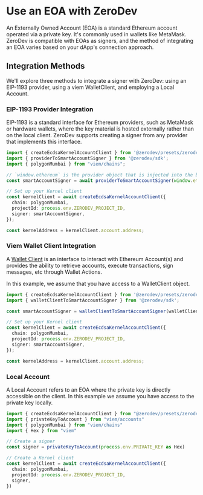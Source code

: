 # Use an EOA with ZeroDev

An Externally Owned Account (EOA) is a standard Ethereum account operated via a private key. It's commonly used in wallets like MetaMask. ZeroDev is compatible with EOAs as signers, and the method of integrating an EOA varies based on your dApp's connection approach.

## Integration Methods
We'll explore three methods to integrate a signer with ZeroDev: using an EIP-1193 provider, using a viem WalletClient, and employing a Local Account.

### EIP-1193 Provider Integration
EIP-1193 is a standard interface for Ethereum providers, such as MetaMask or hardware wallets, where the key material is hosted externally rather than on the local client. ZeroDev supports creating a signer from any provider that implements this interface.

```typescript
import { createEcdsaKernelAccountClient } from '@zerodev/presets/zerodev';
import { providerToSmartAccountSigner } from '@zerodev/sdk';
import { polygonMumbai } from "viem/chains";

// `window.ethereum` is the provider object that is injected into the browser by a wallet, like metamask, that enables JSON RPC communication with the walelt.
const smartAccountSigner = await providerToSmartAccountSigner(window.ethereum);

// Set up your Kernel client
const kernelClient = await createEcdsaKernelAccountClient({
  chain: polygonMumbai,
  projectId: process.env.ZERODEV_PROJECT_ID,
  signer: smartAccountSigner,
});

const kernelAddress = kernelClient.account.address;
```

### Viem Wallet Client Integration
A [Wallet Client](https://viem.sh/docs/clients/wallet.html) is an interface to interact with Ethereum Account(s) and provides the ability to retrieve accounts, execute transactions, sign messages, etc through Wallet Actions.

In this example, we assume that you have access to a WalletClient object.
```typescript
import { createEcdsaKernelAccountClient } from '@zerodev/presets/zerodev';
import { walletClientToSmartAccountSigner } from '@zerodev/sdk';

const smartAccountSigner = walletClientToSmartAccountSigner(walletClient);

// Set up your Kernel client
const kernelClient = await createEcdsaKernelAccountClient({
  chain: polygonMumbai,
  projectId: process.env.ZERODEV_PROJECT_ID,
  signer: smartAccountSigner,
});

const kernelAddress = kernelClient.account.address;
```

### Local Account
A Local Account refers to an EOA where the private key is directly accessible on the client. In this example we assume you have access to the private key locally.

```typescript
import { createEcdsaKernelAccountClient } from "@zerodev/presets/zerodev"
import { privateKeyToAccount } from "viem/accounts"
import { polygonMumbai } from "viem/chains"
import { Hex } from "viem"

// Create a signer
const signer = privateKeyToAccount(process.env.PRIVATE_KEY as Hex)

// Create a Kernel client
const kernelClient = await createEcdsaKernelAccountClient({
  chain: polygonMumbai,
  projectId: process.env.ZERODEV_PROJECT_ID,
  signer,
})
```
